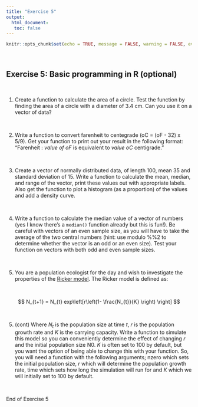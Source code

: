 ```yaml
---
title: "Exercise 5"
output: 
  html_document:
   toc: false
---
```


```r
knitr::opts_chunk$set(echo = TRUE, message = FALSE, warning = FALSE, eval = FALSE, cache = FALSE)
```

\  

## Exercise 5: Basic programming in R (optional)

\  

1. Create a function to calculate the area of a circle. Test the function by finding the area of a circle with a diameter of 3.4 cm. Can you use it on a vector of data?

\  

2. Write a function to convert farenheit to centegrade (oC = (oF - 32) x 5/9). Get your function to print out your result in the following format: "Farenheit : *value of oF* is equivalent to *value oC* centigrade."

\  

3. Create a vector of normally distributed data, of length 100, mean 35 and standard deviation of 15. Write a function to calculate the mean, median, and range of the vector, print these values out with appropriate labels. Also get the function to plot a histogram (as a proportion) of the values and add a density curve.

\  

4. Write a function to calculate the median value of a vector of numbers (yes I know there's a ```median()``` function already but this is fun!). Be careful with vectors of an even sample size, as you will have to take the average of the two central numbers (hint: use modulo  %%2 to determine whether the vector is an odd or an even size). Test your function on vectors with both odd and even sample sizes. 

\  

5. You are a population ecologist for the day and wish to investigate the properties of the [Ricker model](https://en.wikipedia.org/wiki/Ricker_model). The Ricker model is defined as:

\  


$$ N_{t+1} = N_{t} exp\left[r\left(1- \frac{N_{t}}{K} \right) \right] $$

\  

5. (cont) Where *N~t~* is the population size at time *t*, *r* is the population growth rate and *K* is the carrying capacity. Write a function to simulate this model so you can conveniently determine the effect of changing *r* and the initial population size N0. *K* is often set to 100 by default, but you want the option of being able to change this with your function. So, you will need a function with the following arguments; nzero which sets the initial population size, *r* which will determine the population growth rate, time which sets how long the simulation will run for and *K* which we will initially set to 100 by default.

\  

End of Exercise 5